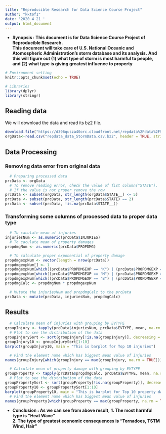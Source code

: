 ```yaml
---
title: "Reproducible Research for Data Science Course Project"
author: "kktof1"
date: '2020 4 21 '
output: html_document
---
```


* **Synopsis : This document is for Data Science Course Project of Reproducible Research.**  
**This document will take care of U.S. National Oceanic and Atomospheric Administration's storm database and its analysis.**
**And this will figure out (1) what type of storm is most harmful to people, and (2) what type is giving greatest influence to property**
  
```r
# Environment setting
knitr::opts_chunk$set(echo = TRUE)

# Libraries
library(dplyr)
library(stringr)
```

## Reading data
We will download the data and read its bz2 file.  
  
```R
download.file("https://d396qusza40orc.cloudfront.net/repdata%2Fdata%2FStormData.csv.bz2", "repdata_data_StormData.csv.bz2")
orgData<-read.csv("repdata_data_StormData.csv.bz2", header = TRUE, stringsAsFactors = FALSE, sep = ",", quote = "\"")
```

## Data Processing
### Removing data error from original data
```R
  # Preparing processed data
prcData <- orgData
  # To remove reading error, check the value of fist column("STATE").
  # If the value is not proper remove the row
prcData <- subset(orgData, str_length(orgData$STATE__) <= 5)
prcData <- subset(prcData, str_length(prcData$STATE) == 2)
prcData <- subset(prcData, !is.na(prcData$STATE__))
```

### Transforming some columns of processed data to proper data type
```R
  # To caculate mean of injuries
injuriesNum <- as.numeric(prcData$INJURIES)
  # To caculate mean of property damages
propdmgNum <- as.numeric(prcData$PROPDMG)

  # To calculate proper exponential of property damage
propdmgexpNum <- vector(length = nrow(prcData))
propdmgexpNum[] <- 1
propdmgexpNum[which((prcData$PROPDMGEXP == "K") | (prcData$PROPDMGEXP == "k"))] <- 1000
propdmgexpNum[which((prcData$PROPDMGEXP == "M") | (prcData$PROPDMGEXP == "m"))] <- 1000000
propdmgexpNum[which((prcData$PROPDMGEXP == "B") | (prcData$PROPDMGEXP == "b"))] <- 1000000000
propdmgCalc <- propdmgNum * propdmgexpNum

  # Mutate the injuriesNum and propdmgCalc to the prcData
prcData <- mutate(prcData, injuriesNum, propdmgCalc)
```

## Results
```R
  # Calculate mean of injuries with grouping by EVTYPE
groupInjury <- tapply(prcData$injuriesNum, prcData$EVTYPE, mean, na.rm = TRUE)
  # Plot to see the distribution of the data
groupInjurySort <- sort(groupInjury[!is.na(groupInjury)], decreasing = TRUE)
groupInjury10 <- groupInjurySort[1:10]
barplot(groupInjury10, main = "This is barplot for Top 10 injuries")

  # Find the element name which has biggest mean value of injuries 
names(groupInjury[which(groupInjury == max(groupInjury, na.rm = TRUE))])

  # Calculate mean of property damage with grouping by EVTYPE
groupProperty <- tapply(prcData$propdmgCalc, prcData$EVTYPE, mean, na.rm = TRUE)
  # Plot to see the distribution of the data
groupPropertySort <- sort(groupProperty[!is.na(groupProperty)], decreasing = TRUE)
groupProperty10 <- groupPropertySort[1:10]
barplot(groupProperty10, main = "This is barplot for Top 10 property damages")
  # Find the element name which has biggest mean value of injuries 
names(groupProperty[which(groupProperty == max(groupProperty, na.rm = TRUE))])
```
* **Conclusion : As we can see from above result,**
**1. The most harmful type is "Heat Wave"**  
**2. The type of greatest economic consequences is "Tornadoes, TSTM Wind, Hair"**  


